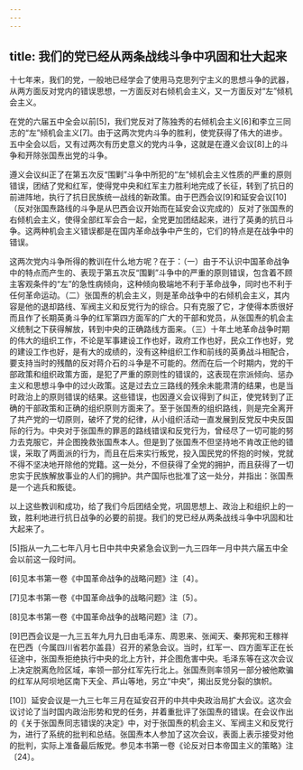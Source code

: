 ```yaml
---
---
---
```

title: 我们的党已经从两条战线斗争中巩固和壮大起来
---




十七年来，我们的党，一般地已经学会了使用马克思列宁主义的思想斗争的武器，从两方面反对党内的错误思想，一方面反对右倾机会主义，又一方面反对“左”倾机会主义。

在党的六届五中全会以前[5]，我们党反对了陈独秀的右倾机会主义[6]和李立三同志的“左”倾机会主义[7]。由于这两次党内斗争的胜利，使党获得了伟大的进步。五中全会以后，又有过两次有历史意义的党内斗争，这就是在遵义会议[8]上的斗争和开除张国焘出党的斗争。

遵义会议纠正了在第五次反“围剿”斗争中所犯的“左”倾机会主义性质的严重的原则错误，团结了党和红军，使得党中央和红军主力胜利地完成了长征，转到了抗日的前进阵地，执行了抗日民族统一战线的新政策。由于巴西会议[9]和延安会议[10]（反对张国焘路线的斗争是从巴西会议开始而在延安会议完成的）反对了张国焘的右倾机会主义，使得全部红军会合一起，全党更加团结起来，进行了英勇的抗日斗争。这两种机会主义错误都是在国内革命战争中产生的，它们的特点是在战争中的错误。

这两次党内斗争所得的教训在什么地方呢？在于：（一）由于不认识中国革命战争中的特点而产生的、表现于第五次反“围剿”斗争中的严重的原则错误，包含着不顾主客观条件的“左”的急性病倾向，这种倾向极端地不利于革命战争，同时也不利于任何革命运动。（二）张国焘的机会主义，则是革命战争中的右倾机会主义，其内容是他的退却路线、军阀主义和反党行为的综合。只有克服了它，才使得本质很好而且作了长期英勇斗争的红军第四方面军的广大的干部和党员，从张国焘的机会主义统制之下获得解放，转到中央的正确路线方面来。（三）十年土地革命战争时期的伟大的组织工作，不论是军事建设工作也好，政府工作也好，民众工作也好，党的建设工作也好，是有大的成绩的，没有这种组织工作和前线的英勇战斗相配合，要支持当时的残酷的反对蒋介石的斗争是不可能的。然而在后一个时期内，党的干部政策和组织政策方面，是犯了严重的原则性的错误的，这表现在宗派倾向、惩办主义和思想斗争中的过火政策。这是过去立三路线的残余未能肃清的结果，也是当时政治上的原则错误的结果。这些错误，也因遵义会议得到了纠正，使党转到了正确的干部政策和正确的组织原则方面来了。至于张国焘的组织路线，则是完全离开了共产党的一切原则，破坏了党的纪律，从小组织活动一直发展到反党反中央反国际的行为。中央对于张国焘的罪恶的路线错误和反党行为，曾经尽了一切可能的努力去克服它，并企图挽救张国焘本人。但是到了张国焘不但坚持地不肯改正他的错误，采取了两面派的行为，而且在后来实行叛党，投入国民党的怀抱的时候，党就不得不坚决地开除他的党籍。这一处分，不但获得了全党的拥护，而且获得了一切忠实于民族解放事业的人们的拥护。共产国际也批准了这一处分，并指出：张国焘是一个逃兵和叛徒。

以上这些教训和成功，给了我们今后团结全党，巩固思想上、政治上和组织上的一致，胜利地进行抗日战争的必要的前提。我们的党已经从两条战线斗争中巩固和壮大起来了。



[5]指从一九二七年八月七日中共中央紧急会议到一九三四年一月中共六届五中全会以前这一段时间。

[6]见本书第一卷《中国革命战争的战略问题》注〔4〕。



[7]见本书第一卷《中国革命战争的战略问题》注〔5〕。

[8]见本书第一卷《中国革命战争的战略问题》注〔7〕。

[9]巴西会议是一九三五年九月九日由毛泽东、周恩来、张闻天、秦邦宪和王稼祥在巴西（今属四川省若尔盖县）召开的紧急会议。当时，红军一、四方面军正在长征途中，张国焘拒绝执行中央的北上方针，并企图危害中央。毛泽东等在这次会议上决定脱离危险区域，率领一部分红军先行北上。张国焘则率领另一部分被他欺骗的红军从阿坝地区南下天全、芦山等地，另立“中央”，揭出反党分裂的旗帜。

[10]〕延安会议是一九三七年三月在延安召开的中共中央政治局扩大会议。这次会议讨论了当时国内政治形势和党的任务，并着重批评了张国焘的错误。在会议作出的《关于张国焘同志错误的决定》中，对于张国焘的机会主义、军阀主义和反党行为，进行了系统的批判和总结。张国焘本人参加了这次会议，表面上表示接受对他的批判，实际上准备最后叛党。参见本书第一卷《论反对日本帝国主义的策略》注〔24〕。